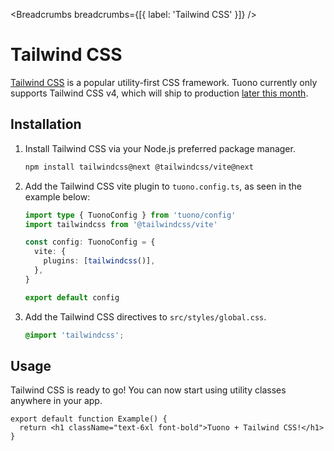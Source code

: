 
<MetaTags
  title="Tuono - Tailwind CSS"
  canonical="https://tuono.dev/documentation/styles/css-modules"
/>


<Breadcrumbs breadcrumbs={[{ label: 'Tailwind CSS' }]} />

# Tailwind CSS

[Tailwind CSS](https://tailwindcss.com) is a popular utility-first CSS framework. Tuono currently only supports Tailwind CSS v4, which will ship to production [later this month](https://github.com/tailwindlabs/tailwindcss/discussions/13938#discussioncomment-11785562).

## Installation

1. Install Tailwind CSS via your Node.js preferred package manager.

   ```sh
   npm install tailwindcss@next @tailwindcss/vite@next
   ```

2. Add the Tailwind CSS vite plugin to `tuono.config.ts`, as seen in the example below:

   ```ts
   import type { TuonoConfig } from 'tuono/config'
   import tailwindcss from '@tailwindcss/vite'

   const config: TuonoConfig = {
     vite: {
       plugins: [tailwindcss()],
     },
   }

   export default config
   ```

3. Add the Tailwind CSS directives to `src/styles/global.css`.

   ```css
   @import 'tailwindcss';
   ```

## Usage

Tailwind CSS is ready to go! You can now start using utility classes anywhere in your app.

```tsx
export default function Example() {
  return <h1 className="text-6xl font-bold">Tuono + Tailwind CSS!</h1>
}
```
